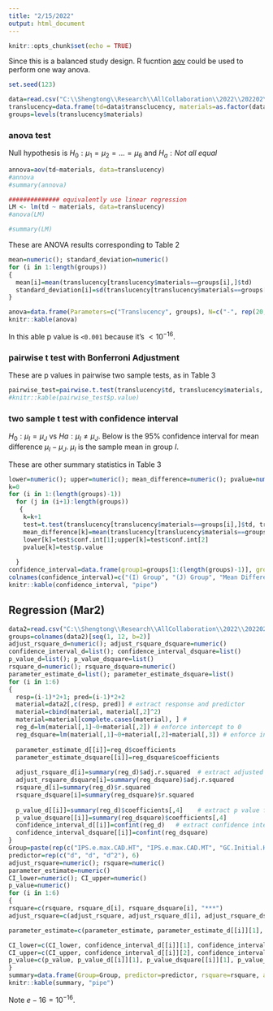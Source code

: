 ```yaml
---
title: "2/15/2022"
output: html_document
---
```


```r
knitr::opts_chunk$set(echo = TRUE)
```

Since this is a balanced study design. R fucntion  [aov](https://www.rdocumentation.org/packages/stats/versions/3.6.2/topics/aov) could be used to perform one way anova.  

```r
set.seed(123)
```


```r
data=read.csv("C:\\Shengtong\\Research\\AllCollaboration\\2022\\202202\\Essa\\Translucency.csv", header=T)
translucency=data.frame(td=data$transclucency, materials=as.factor(data$materials))
groups=levels(translucency$materials)
```

### anova test 

Null hypothesis is $H_0:\mu_1=\mu_2=...=\mu_6$ and $H_a:Not~all~equal$

```r
annova=aov(td~materials, data=translucency)
#annova
#summary(annova)

############## equivalently use linear regression 
LM <- lm(td ~ materials, data=translucency)
#anova(LM)

#summary(LM)
```

These are ANOVA results corresponding to Table 2

```r
mean=numeric(); standard_deviation=numeric()
for (i in 1:length(groups))
{
  mean[i]=mean(translucency[translucency$materials==groups[i],]$td)
  standard_deviation[i]=sd(translucency[translucency$materials==groups[i],]$td)
}

anova=data.frame(Parameters=c("Translucency", groups), N=c("-", rep(20, length(groups))), mean=c("-", mean), standard_deviation=c("-", standard_deviation), F_value=c(237.7, rep(NA, length(groups))), p_value=c("<2e-16", rep("NA", length(groups))), R_square=c(0.9125, rep("NA", length(groups))))
knitr::kable(anova)
```
In this able p value is `<0.001` because it's $<10^{-16}$. 


### pairwise t test with Bonferroni Adjustment

These are p values in pairwise two sample tests, as in Table 3

```r
pairwise_test=pairwise.t.test(translucency$td, translucency$materials, p.adjust.method = "bonf")
#knitr::kable(pairwise_test$p.value)

```


### two sample t test with confidence interval 

$H_0:\mu_I=\mu_J$  vs $Ha: \mu_I \neq \mu_J$. Below is the 95% confidence interval for mean difference $\mu_I-\mu_J$. $\mu_I$ is the sample mean in group $I$. 


These are other summary statistics in Table 3 

```r
lower=numeric(); upper=numeric(); mean_difference=numeric(); pvalue=numeric() 
k=0
for (i in 1:(length(groups)-1))
  for (j in (i+1):length(groups))
   {
    k=k+1
    test=t.test(translucency[translucency$materials==groups[i],]$td, translucency[translucency$materials==groups[j],]$td, conf.level = 0.95)
    mean_difference[k]=mean(translucency[translucency$materials==groups[i],]$td)-mean(translucency[translucency$materials==groups[j],]$td)
    lower[k]=test$conf.int[1];upper[k]=test$conf.int[2] 
    pvalue[k]=test$p.value
    
  }
confidence_interval=data.frame(group1=groups[1:(length(groups)-1)], group2=groups[2:length(groups)], mean_difference=mean_difference, p_value=pvalue, Lower=lower, Upper=upper)
colnames(confidence_interval)=c("(I) Group", "(J) Group", "Mean Differences", "P", "95% CI Lower", "95% CI Upper")
knitr::kable(confidence_interval, "pipe")
```


## Regression (Mar2)



```r

data2=read.csv("C:\\Shengtong\\Research\\AllCollaboration\\2022\\202202\\Essa\\CopyofEdge-chippingtest_Last.csv", header=T)
groups=colnames(data2)[seq(1, 12, b=2)]
adjust_rsquare_d=numeric(); adjust_rsquare_dsquare=numeric() 
confidence_interval_d=list(); confidence_interval_dsquare=list()
p_value_d=list(); p_value_dsquare=list()
rsquare_d=numeric(); rsquare_dsquare=numeric()
parameter_estimate_d=list(); parameter_estimate_dsquare=list()
for (i in 1:6)
{
  resp=(i-1)*2+1; pred=(i-1)*2+2
  material=data2[,c(resp, pred)] # extract response and predictor 
  material=cbind(material, material[,2]^2)
  material=material[complete.cases(material), ] # 
  reg_d=lm(material[,1]~0+material[,2]) # enforce intercept to 0 
  reg_dsquare=lm(material[,1]~0+material[,2]+material[,3]) # enforce intercept to 0
  
  parameter_estimate_d[[i]]=reg_d$coefficients
  parameter_estimate_dsquare[[i]]=reg_dsquare$coefficients
  
  adjust_rsquare_d[i]=summary(reg_d)$adj.r.squared  # extract adjusted R^2
  adjust_rsquare_dsquare[i]=summary(reg_dsquare)$adj.r.squared
  rsquare_d[i]=summary(reg_d)$r.squared
  rsquare_dsquare[i]=summary(reg_dsquare)$r.squared
  
  p_value_d[[i]]=summary(reg_d)$coefficients[,4]    # extract p value for coefficients 
  p_value_dsquare[[i]]=summary(reg_dsquare)$coefficients[,4]
  confidence_interval_d[[i]]=confint(reg_d)   # extract confidence interval 
  confidence_interval_dsquare[[i]]=confint(reg_dsquare)
}
Group=paste(rep(c("IPS.e.max.CAD.HT", "IPS.e.max.CAD.MT", "GC.Initial.HT.LiSi.blocks", "GC.Initial.LT.LiSi", "Vita.Suprinity.PC", "Celtra.Duo"), each=3), c("model1", "model2", "model2"), sep="_") 
predictor=rep(c("d", "d", "d^2"), 6)
adjust_rsquare=numeric(); rsquare=numeric()
parameter_estimate=numeric()
CI_lower=numeric(); CI_upper=numeric()
p_value=numeric()
for (i in 1:6)
{  
rsquare=c(rsquare, rsquare_d[i], rsquare_dsquare[i], "***")  
adjust_rsquare=c(adjust_rsquare, adjust_rsquare_d[i], adjust_rsquare_dsquare[i], "***")

parameter_estimate=c(parameter_estimate, parameter_estimate_d[[i]][1], parameter_estimate_dsquare[[i]][1], parameter_estimate_dsquare[[i]][2])

CI_lower=c(CI_lower, confidence_interval_d[[i]][1], confidence_interval_dsquare[[i]][1,1],confidence_interval_dsquare[[i]][2,1] )
CI_upper=c(CI_upper, confidence_interval_d[[i]][2], confidence_interval_dsquare[[i]][1,2],confidence_interval_dsquare[[i]][2,2] )
p_value=c(p_value, p_value_d[[i]][1], p_value_dsquare[[i]][1], p_value_dsquare[[i]][2])
}
summary=data.frame(Group=Group, predictor=predictor, rsquare=rsquare, adjust_rsquare=adjust_rsquare, parameter_estimate=parameter_estimate,  CI_lower=CI_lower, CI_upper=CI_upper, p_value=p_value)
knitr::kable(summary, "pipe")
```




Note $e-16=10^{-16}$. 














